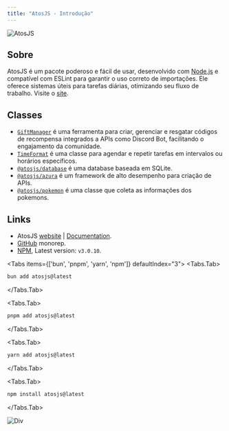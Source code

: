 ```yaml
---
title: "AtosJS - Introdução"
---
```



![AtosJS](../../../../public/img/atos.png)

## Sobre
AtosJS é um pacote poderoso e fácil de usar, desenvolvido com [Node.js](https://nodejs.org/) e compatível com ESLint para garantir o uso correto de importações. Ele oferece sistemas úteis para tarefas diárias, otimizando seu fluxo de trabalho. Visite o [site](/).

## Classes
- [`GiftManager`](/docs/gift-manager/) é uma ferramenta para criar, gerenciar e resgatar códigos de recompensa integrados a APIs como Discord Bot, facilitando o engajamento da comunidade.
- [`TimeFormat`](/docs/time-format/) é uma classe para agendar e repetir tarefas em intervalos ou horários específicos.
- [`@atosjs/database`](/docs/atos-db/) é uma database baseada em SQLite.
- [`@atosjs/azura`](/docs/azura/) é um framework de alto desempenho para criação de APIs.
- [`@atosjs/pokemon`](/docs/pokedex/) é uma classe que coleta as informações dos pokemons. 

## Links
- AtosJS [website](/) | [Documentation](/docs).
- [GitHub](https://github.com/yeyTaken/atosjs) monorep.
- [NPM](https://www.npmjs.com/package/atosjs), Latest version: `v3.0.10`.

<Tabs items={['bun', 'pnpm', 'yarn', 'npm']} defaultIndex="3">
  <Tabs.Tab>
  ```bash copy filename="Bash"
  bun add atosjs@latest
  ```
  </Tabs.Tab>

  <Tabs.Tab>
  ```bash copy filename="Bash"
  pnpm add atosjs@latest
  ```
  </Tabs.Tab>
  
  <Tabs.Tab>
  ```bash copy filename="Bash"
  yarn add atosjs@latest
  ```
  </Tabs.Tab>
  
  <Tabs.Tab>
  ```bash copy filename="Bash"
  npm install atosjs@latest
  ```
  </Tabs.Tab>
</Tabs>

![Div](https://raw.githubusercontent.com/catppuccin/catppuccin/main/assets/footers/gray0_ctp_on_line.svg?sanitize=true)